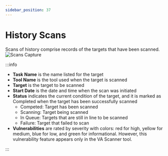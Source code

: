```yaml
---
sidebar_position: 37
---
```


# History Scans
Scans of history comprise records of the targets that have been scanned.
![Scans Capture](/img/capture/scans.png)

:::info

- **Task Name** is the name listed for the target
- **Tool Name** is the tool used when the target is scanned
- **Target** is the target to be scanned
- **Start Date** is the date and time when the scan was initiated
- **Status** indicates the current condition of the target, and it is marked as Completed when the target has been successfully scanned
    - Competed: Target has been scanned
    - Scanning:  Target being scanned
    - In Queue: Targets that are still in line to be scanned
    - Failure: Target that failed to scan
- **Vulnerabilities** are rated by severity with colors: red for high, yellow for medium, blue for low, and green for informational. However, this vulnerability feature appears only in the VA Scanner tool.

:::